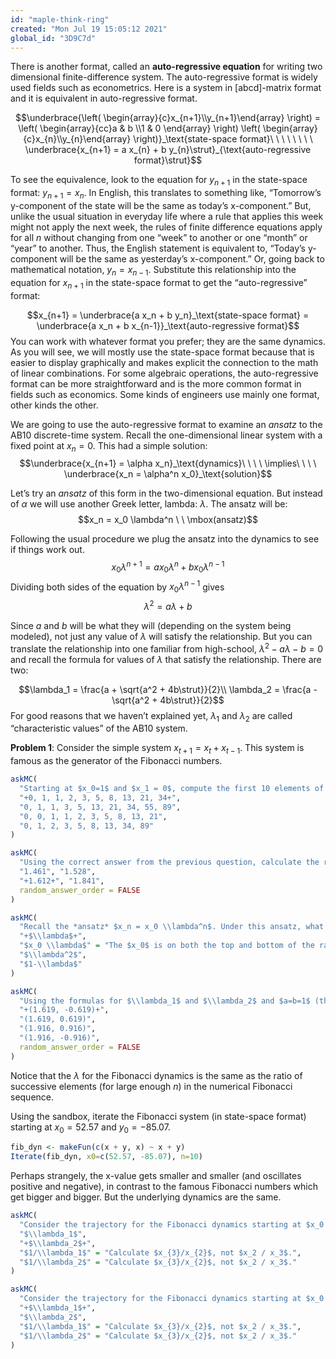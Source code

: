```yaml
---
id: "maple-think-ring"
created: "Mon Jul 19 15:05:12 2021"
global_id: "3D9C7d"
---
```


There is another format, called an **auto-regressive equation** for writing two dimensional finite-difference system. The auto-regressive format is widely used fields such as econometrics. Here is a system in [abcd]-matrix format and it is equivalent in auto-regressive format.

$$\underbrace{\left( \begin{array}{c}x_{n+1}\\y_{n+1}\end{array} \right) = 
\left( \begin{array}{cc}a & b \\1 &  0 \end{array} \right) \left( \begin{array}{c}x_{n}\\y_{n}\end{array} \right)}_\text{state-space format}\ \ \ \ \ \ \ \ 
\underbrace{x_{n+1} = a x_{n} + b y_{n}\strut}_{\text{auto-regressive format}\strut}$$

To see the equivalence, look to the equation for $y_{n+1}$ in the state-space format: $y_{n+1} = x_{n}$. In English, this translates to something like, "Tomorrow's y-component of the  state will be the same as today's x-component." But, unlike the usual situation in everyday life where a rule that applies this week might not apply the next week, the rules of finite difference equations apply for all $n$ without changing from one "week" to another or one "month" or "year" to another. Thus, the English statement is equivalent to, "Today's y-component will be the same as yesterday's x-component." Or, going back to mathematical notation, $y_n = x_{n-1}$. Substitute this relationship into the equation for $x_{n+1}$ in the state-space format to get the "auto-regressive" format:

$$x_{n+1} = \underbrace{a x_n + b y_n}_\text{state-space format} = \underbrace{a x_n + b x_{n-1}}_\text{auto-regressive format}$$
You can work with whatever format you prefer; they are the same dynamics. As you will see, we will mostly use the state-space format because that is  easier to display graphically and makes explicit the connection to the math of linear combinations. For some algebraic operations, the auto-regressive format can be more straightforward and is the more common format in fields such as economics. Some kinds of engineers use mainly one format, other kinds the other.

We are going to use the auto-regressive format to examine an *ansatz* to the AB10 discrete-time system. Recall the one-dimensional linear system with a fixed point at $x_n=0$. This had a simple solution: 
$$\underbrace{x_{n+1} = \alpha x_n}_\text{dynamics}\ \ \ \ \implies\ \ \ \ \underbrace{x_n = \alpha^n x_0}_\text{solution}$$ 

Let's try an *ansatz* of this form in the two-dimensional equation. But instead of $\alpha$ we will use another Greek letter, lambda: $\lambda$. The ansatz will be: $$x_n = x_0 \lambda^n \ \ \mbox(ansatz)$$

Following the usual procedure we plug the ansatz into the dynamics to see if things work out.
$$x_0 \lambda^{n+1} = a x_0 \lambda^{n} + b x_0 \lambda^{n-1}$$
Dividing both sides of the equation by $x_0 \lambda^{n-1}$ gives
$$\lambda^2 = a \lambda + b$$

Since $a$ and $b$ will be what they will (depending on the system being modeled), not just any value of $\lambda$ will satisfy the relationship. But you can translate the relationship into one familiar from high-school, $\lambda^2 - a \lambda - b = 0$ and recall the formula for values of $\lambda$ that satisfy the relationship. There are two:

$$\lambda_1 = \frac{a + \sqrt{a^2 + 4b\strut}}{2}\\
\lambda_2 = \frac{a - \sqrt{a^2 + 4b\strut}}{2}$$
For good reasons that we haven't explained yet, $\lambda_1$ and $\lambda_2$ are called "characteristic values" of the AB10 system.

**Problem 1**: Consider the simple system $x_{t+1} = x_t + x_{t-1}$. This system is famous as the generator of the Fibonacci numbers. 

```r
askMC(
  "Starting at $x_0=1$ and $x_1 = 0$, compute the first 10 elements of the Fibonacci numbers. Which one of these is it?",
  "+0, 1, 1, 2, 3, 5, 8, 13, 21, 34+",
  "0, 1, 1, 3, 5, 13, 21, 34, 55, 89", 
  "0, 0, 1, 1, 2, 3, 5, 8, 13, 21",
  "0, 1, 2, 3, 5, 8, 13, 34, 89"
)
```

```r
askMC(
  "Using the correct answer from the previous question, calculate the ratio $x_{10}/x_9$. What is it?",
  "1.461", "1.528",
  "+1.612+", "1.841",
  random_answer_order = FALSE
)
```

```r
askMC(
  "Recall the *ansatz* $x_n = x_0 \\lambda^n$. Under this ansatz, what is the ratio $x_{10}/ x_9$?", 
  "+$\\lambda$+",
  "$x_0 \\lambda$" = "The $x_0$ is on both the top and bottom of the ratio, cancelling it out.",
  "$\\lambda^2$",
  "$1-\\lambda$"
)
```

```r
askMC(
  "Using the formulas for $\\lambda_1$ and $\\lambda_2$ and $a=b=1$ (the values used in the Fibonacci system), calculate numerical values for $\\lambda$. What are they?",
  "+(1.619, -0.619)+",
  "(1.619, 0.619)", 
  "(1.916, 0.916)",
  "(1.916, -0.916)",
  random_answer_order = FALSE
)
```

Notice that the $\lambda$ for the Fibonacci dynamics is the same as the ratio of successive elements (for large enough $n$) in the numerical Fibonacci sequence.

Using the sandbox, iterate the Fibonacci system (in state-space format) starting at $x_0 = 52.57$ and $y_0 = -85.07$.

```r
fib_dyn <- makeFun(c(x + y, x) ~ x + y)
Iterate(fib_dyn, x0=c(52.57, -85.07), n=10)
```
Perhaps strangely, the x-value gets smaller and smaller (and oscillates positive and negative), in contrast to the famous Fibonacci numbers which get bigger and bigger. But the underlying dynamics are the same.

```r
askMC(
  "Consider the trajectory for the Fibonacci dynamics starting at $x_0 = 52.57$ and $y_0 = -85.07$. What is the ratio $x_{3} / x_2$?", 
  "$\\lambda_1$",
  "+$\\lambda_2$+",
  "$1/\\lambda_1$" = "Calculate $x_{3}/x_{2}$, not $x_2 / x_3$.",
  "$1/\\lambda_2$" = "Calculate $x_{3}/x_{2}$, not $x_2 / x_3$."
)
```

```r
askMC(
  "Consider the trajectory for the Fibonacci dynamics starting at $x_0 = 52.57$ and $y_0 = -85.07$. What is the ratio $x_{10}} / x_9$?", 
  "+$\\lambda_1$+",
  "$\\lambda_2$",
  "$1/\\lambda_1$" = "Calculate $x_{3}/x_{2}$, not $x_2 / x_3$.",
  "$1/\\lambda_2$" = "Calculate $x_{3}/x_{2}$, not $x_2 / x_3$."
)
```

